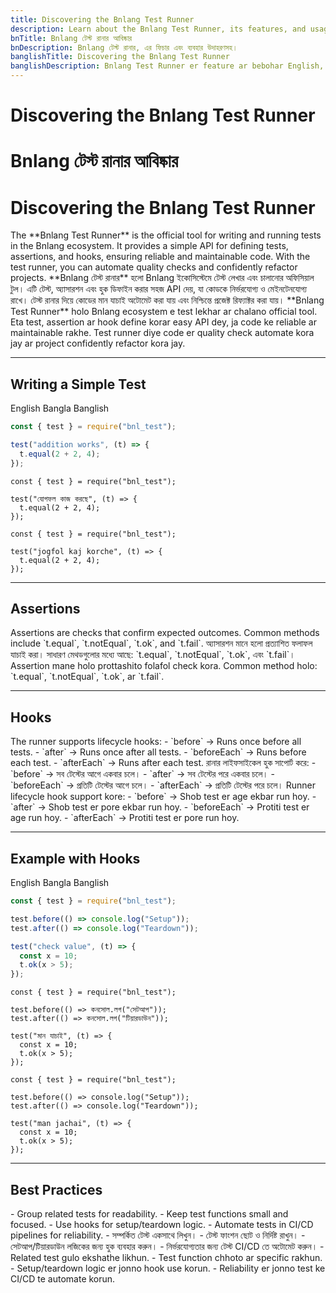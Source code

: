 ```yaml
---
title: Discovering the Bnlang Test Runner
description: Learn about the Bnlang Test Runner, its features, and usage with examples in English, Bangla, and Banglish.
bnTitle: Bnlang টেস্ট রানার আবিষ্কার
bnDescription: Bnlang টেস্ট রানার, এর ফিচার এবং ব্যবহার উদাহরণসহ।
banglishTitle: Discovering the Bnlang Test Runner
banglishDescription: Bnlang Test Runner er feature ar bebohar English, Bangla ar Banglish e.
---
```


# <I18nEnglish>Discovering the Bnlang Test Runner</I18nEnglish>
# <I18nBangla>Bnlang টেস্ট রানার আবিষ্কার</I18nBangla>
# <I18nBanglish>Discovering the Bnlang Test Runner</I18nBanglish>

<I18nEnglish>
The **Bnlang Test Runner** is the official tool for writing and running tests in the Bnlang ecosystem.  
It provides a simple API for defining tests, assertions, and hooks, ensuring reliable and maintainable code.  
With the test runner, you can automate quality checks and confidently refactor projects.
</I18nEnglish>

<I18nBangla>
**Bnlang টেস্ট রানার** হলো Bnlang ইকোসিস্টেমে টেস্ট লেখার এবং চালানোর অফিসিয়াল টুল।  
এটি টেস্ট, অ্যাসারশন এবং হুক ডিফাইন করার সহজ API দেয়, যা কোডকে নির্ভরযোগ্য ও মেইনটেনযোগ্য রাখে।  
টেস্ট রানার দিয়ে কোডের মান যাচাই অটোমেট করা যায় এবং নিশ্চিন্তে প্রজেক্ট রিফ্যাক্টর করা যায়।
</I18nBangla>

<I18nBanglish>
**Bnlang Test Runner** holo Bnlang ecosystem e test lekhar ar chalano official tool.  
Eta test, assertion ar hook define korar easy API dey, ja code ke reliable ar maintainable rakhe.  
Test runner diye code er quality check automate kora jay ar project confidently refactor kora jay.
</I18nBanglish>

---

## Writing a Simple Test

<Tabs defaultValue="english" className="w-full">
  <TabsList>
    <TabsTrigger value="english">English</TabsTrigger>
    <TabsTrigger value="bangla">Bangla</TabsTrigger>
    <TabsTrigger value="banglish">Banglish</TabsTrigger>
  </TabsList>

  <TabsContent value="english">

```js
const { test } = require("bnl_test");

test("addition works", (t) => {
  t.equal(2 + 2, 4);
});
```
  </TabsContent>

  <TabsContent value="bangla">

```bnl
const { test } = require("bnl_test");

test("যোগফল কাজ করছে", (t) => {
  t.equal(2 + 2, 4);
});
```
  </TabsContent>

  <TabsContent value="banglish">

```bnl
const { test } = require("bnl_test");

test("jogfol kaj korche", (t) => {
  t.equal(2 + 2, 4);
});
```
  </TabsContent>
</Tabs>

---

## Assertions

<I18nEnglish>
Assertions are checks that confirm expected outcomes.  
Common methods include `t.equal`, `t.notEqual`, `t.ok`, and `t.fail`.
</I18nEnglish>

<I18nBangla>
অ্যাসারশন মানে হলো প্রত্যাশিত ফলাফল যাচাই করা।  
সাধারণ মেথডগুলোর মধ্যে আছে: `t.equal`, `t.notEqual`, `t.ok`, এবং `t.fail`।
</I18nBangla>

<I18nBanglish>
Assertion mane holo prottashito folafol check kora.  
Common method holo: `t.equal`, `t.notEqual`, `t.ok`, ar `t.fail`.
</I18nBanglish>

---

## Hooks

<I18nEnglish>
The runner supports lifecycle hooks:  
- `before` → Runs once before all tests.  
- `after` → Runs once after all tests.  
- `beforeEach` → Runs before each test.  
- `afterEach` → Runs after each test.
</I18nEnglish>

<I18nBangla>
রানার লাইফসাইকেল হুক সাপোর্ট করে:  
- `before` → সব টেস্টের আগে একবার চলে।  
- `after` → সব টেস্টের পরে একবার চলে।  
- `beforeEach` → প্রতিটি টেস্টের আগে চলে।  
- `afterEach` → প্রতিটি টেস্টের পরে চলে।
</I18nBangla>

<I18nBanglish>
Runner lifecycle hook support kore:  
- `before` → Shob test er age ekbar run hoy.  
- `after` → Shob test er pore ekbar run hoy.  
- `beforeEach` → Protiti test er age run hoy.  
- `afterEach` → Protiti test er pore run hoy.
</I18nBanglish>

---

## Example with Hooks

<Tabs defaultValue="english" className="w-full">
  <TabsList>
    <TabsTrigger value="english">English</TabsTrigger>
    <TabsTrigger value="bangla">Bangla</TabsTrigger>
    <TabsTrigger value="banglish">Banglish</TabsTrigger>
  </TabsList>

  <TabsContent value="english">

```js
const { test } = require("bnl_test");

test.before(() => console.log("Setup"));
test.after(() => console.log("Teardown"));

test("check value", (t) => {
  const x = 10;
  t.ok(x > 5);
});
```
  </TabsContent>

  <TabsContent value="bangla">

```bnl
const { test } = require("bnl_test");

test.before(() => কনসোল.লগ("সেটআপ"));
test.after(() => কনসোল.লগ("টিয়ারডাউন"));

test("মান যাচাই", (t) => {
  const x = 10;
  t.ok(x > 5);
});
```
  </TabsContent>

  <TabsContent value="banglish">

```bnl
const { test } = require("bnl_test");

test.before(() => console.log("Setup"));
test.after(() => console.log("Teardown"));

test("man jachai", (t) => {
  const x = 10;
  t.ok(x > 5);
});
```
  </TabsContent>
</Tabs>

---

## Best Practices

<I18nEnglish>
- Group related tests for readability.  
- Keep test functions small and focused.  
- Use hooks for setup/teardown logic.  
- Automate tests in CI/CD pipelines for reliability.
</I18nEnglish>

<I18nBangla>
- সম্পর্কিত টেস্ট একসাথে লিখুন।  
- টেস্ট ফাংশন ছোট ও নির্দিষ্ট রাখুন।  
- সেটআপ/টিয়ারডাউন লজিকের জন্য হুক ব্যবহার করুন।  
- নির্ভরযোগ্যতার জন্য টেস্ট CI/CD তে অটোমেট করুন।
</I18nBangla>

<I18nBanglish>
- Related test gulo ekshathe likhun.  
- Test function chhoto ar specific rakhun.  
- Setup/teardown logic er jonno hook use korun.  
- Reliability er jonno test ke CI/CD te automate korun.
</I18nBanglish>

